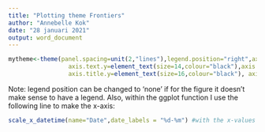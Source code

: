 ```yaml
---
title: "Plotting theme Frontiers"
author: "Annebelle Kok"
date: "28 januari 2021"
output: word_document
---
```


```r
mytheme<-theme(panel.spacing=unit(2,"lines"),legend.position="right",axis.text.x = element_text(colour="black",size=14), 
                 axis.text.y=element_text(size=14,colour="black"),axis.title.x=element_text(size=16,colour="black"), 
                 axis.title.y=element_text(size=16,colour="black"), axis.line = element_line(colour="black",size=1), panel.background=element_rect(fill= "transparent",colour =NA),legend.background= element_rect(fill="transparent",colour=NA),axis.line.x = element_line(colour="black"),axis.line.y=element_line(colour="black"))
```

Note: legend position can be changed to 'none' if for the figure it doesn't make sense to have a legend.
Also, within the ggplot function I use the following line to make the x-axis:
```r
scale_x_datetime(name="Date",date_labels = "%d-%m") #with the x-values as POSIXct values.
```
